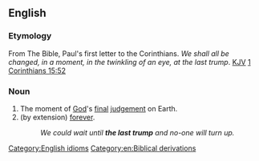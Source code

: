 ==English==

===Etymology===
From The Bible, Paul's first letter to the Corinthians. ''We shall all be changed, in a moment, in the twinkling of an eye, at the last trump''. [[KJV]] [http://en.wikisource.org/wiki/Bible_%28World_English%29/1_Corinthians#Chapter_15 1 Corinthians 15:52]
===Noun===
{{en-noun|head=[[last]] [[trump]]}}

# The moment of [[God]]'s [[final]] [[judgement]] on Earth.
# (by extension) [[forever]].
#: ''We could wait until '''the last trump''' and no-one will turn up.''

[[Category:English idioms]]
[[Category:en:Biblical derivations]]